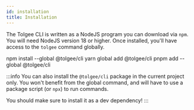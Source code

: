```yaml
---
id: installation
title: Installation
---
```



The Tolgee CLI is written as a NodeJS program you can download via `npm`. You will need NodeJS version 18 or higher.
Once installed, you'll have access to the `tolgee` command globally.

<Tabs>
  <TabItem value="npm" label="npm" default>
    <CodeBlock language="bash">npm install --global @tolgee/cli</CodeBlock>
  </TabItem>
  <TabItem value="yarn" label="Yarn">
    <CodeBlock language="bash">yarn global add @tolgee/cli</CodeBlock>
  </TabItem>
  <TabItem value="pnpm" label="pnpm">
    <CodeBlock language="bash">pnpm add --global @tolgee/cli</CodeBlock>
  </TabItem>
</Tabs>

:::info
You can also install the `@tolgee/cli` package in the current project only. You won't benefit from the global command,
and will have to use a package script (or `npx`) to run commands.

You should make sure to install it as a dev dependency!
:::
